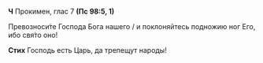 **Ч** Прокимен, глас 7 **(Пс 98:5, 1)**

Превозноси́те Господа Бога нашего / и поклоняйтесь подножию ног Его, ибо свя́то оно!

**Стих** Господь есть Царь, да трепещут народы!
